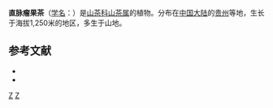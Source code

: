 {{Speciesbox 
| taxon = Camellia atuberculata
| authority = Chang
}}

'''直脉瘤果茶'''（[[学名|学名]]：{{lang|la|''Camellia atuberculata''}}）是[[山茶科|山茶科]][[山茶属|山茶属]]的植物。分布在[[中国大陆|中国大陆]]的[[贵州|贵州]]等地，生长于海拔1,250米的地区，多生于山地。

== 参考文献 ==
<div class="references-small">
* {{cite web| url =http://www.bioinfo.cn/db05/KmzwSpecies.php?action=view&id=28885| title =直脉廇果茶| work =《中国高等植物数据库全库》| publisher =中国科学院微生物研究所| author =昆明植物研究所| accessdate =2009-02-26| deadurl =yes| archiveurl =https://web.archive.org/web/20160305040825/http://www.bioinfo.cn/db05/KmzwSpecies.php?action=view&id=28885| archivedate =2016-03-05}}
* {{CPNI| zh=直脉瘤果茶 | id=003-10092 | binomial=Camellia atuberculata | authority=H. T. Chang | var= | accessdate=2013-01-18}}
</div>
{{Taxonbar|from=Q15232673}}

[[Category:山茶属|Z]]
[[Category:贵州植物|Z]]